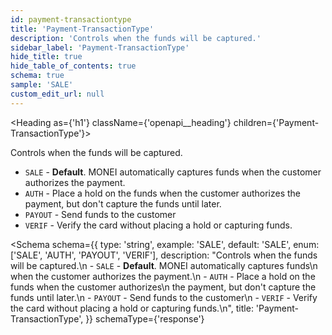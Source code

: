 ```yaml
---
id: payment-transactiontype
title: 'Payment-TransactionType'
description: 'Controls when the funds will be captured.'
sidebar_label: 'Payment-TransactionType'
hide_title: true
hide_table_of_contents: true
schema: true
sample: 'SALE'
custom_edit_url: null
---
```



<Heading as={'h1'} className={'openapi__heading'} children={'Payment-TransactionType'}></Heading>

Controls when the funds will be captured.

- `SALE` - **Default**. MONEI automatically captures funds
  when the customer authorizes the payment.
- `AUTH` - Place a hold on the funds when the customer authorizes
  the payment, but don't capture the funds until later.
- `PAYOUT` - Send funds to the customer
- `VERIF` - Verify the card without placing a hold or capturing funds.

<Schema
  schema={{
    type: 'string',
    example: 'SALE',
    default: 'SALE',
    enum: ['SALE', 'AUTH', 'PAYOUT', 'VERIF'],
    description:
      "Controls when the funds will be captured.\n  - `SALE` - **Default**. MONEI automatically captures funds\n    when the customer authorizes the payment.\n  - `AUTH` - Place a hold on the funds when the customer authorizes\n    the payment, but don't capture the funds until later.\n  - `PAYOUT` - Send funds to the customer\n  - `VERIF` - Verify the card without placing a hold or capturing funds.\n",
    title: 'Payment-TransactionType',
  }}
  schemaType={'response'}
></Schema>
